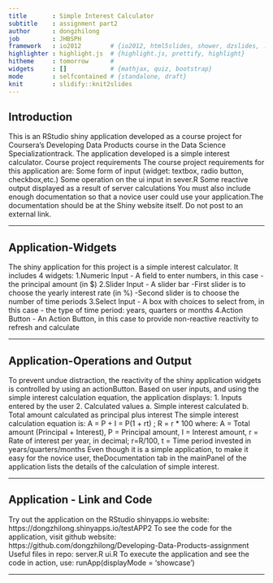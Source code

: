 ```yaml
---
title       : Simple Interest Calculator
subtitle    : assignment part2
author      : dongzhilong
job         : JHBSPH
framework   : io2012        # {io2012, html5slides, shower, dzslides, ...}
highlighter : highlight.js  # {highlight.js, prettify, highlight}
hitheme     : tomorrow      # 
widgets     : []            # {mathjax, quiz, bootstrap}
mode        : selfcontained # {standalone, draft}
knit        : slidify::knit2slides
---
```


## Introduction

This is an RStudio shiny application developed as a course project for Coursera's Developing Data Products course in the Data Science Specializationtrack. 
The application developed is a simple interest calculator. 
Course project requirements
The course project requirements for this application are:
Some form of input (widget: textbox, radio button, checkbox,etc.) Some operation on the ui input in sever.R Some reactive output displayed as a result of server calculations You must also include enough documentation so that a novice user could use your application.The documentation should be at the Shiny website itself. Do not post to an external link.

---

## Application-Widgets
The shiny application for this project is a simple interest calculator.
It includes 4 widgets:
1.Numeric Input -  A  field  to  enter numbers,  in this  case - the  principal  amount (in $)
2.Slider Input -  A slider bar
-First slider is to choose the yearly interest rate (in %)
-Second slider is to choose the number of time periods
3.Select Input -  A box with choices to select from, in this case - the type of time period: years, quarters or months
4.Action Button -  An Action Button, in this case to provide non-reactive reactivity to refresh and calculate

---

## Application-Operations and Output
To prevent undue distraction, the reactivity of the shiny application widgets is controlled by using an actionButton. Based on user inputs, and using the simple interest calculation equation, the application displays:
1. Inputs entered by the user
2. Calculated values
a. Simple interest calculated
b. Total amount calculated as principal plus interest
The simple interest calculation equation is:
A = P + I = P(1 + rt) ; R = r * 100
where:
A = Total amount (Principal + Interest), P = Principal amount, I = Interest amount, r = Rate of interest per year, in decimal; r=R/100, t = Time period invested in years/quarters/months
Even though it is a simple application, to make it easy for the novice user, theDocumentation tab in the mainPanel of the application lists the details of the calculation of simple interest.

---

## Application - Link and Code
Try out the application on the RStudio shinyapps.io website:
https://dongzhilong.shinyapps.io/testAPP2 
To see the code for the application, visit github website:
https://github.com/dongzhilong/Developing-Data-Products-assignment 
Useful files in repo:
 server.R
 ui.R
To execute the application and see the code in action, use:
runApp(displayMode = 'showcase')

---



